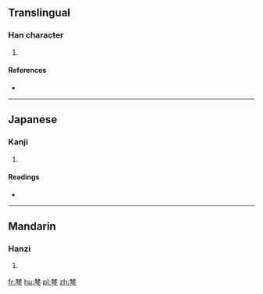 ==Translingual==

===Han character===
{{Han char|rn=75|rad=木|as=08|sn=12|four=44207|canj=DDOIN}}

# {{defn|Han|sort=木08}}

====References====
* {{Han ref|kx=0535.080|dkj=14996|dj=0923.030|hdz=21226.050|uh=68FD|ud=26877|bh=D9C7|bd=55751}}

----

==Japanese==

===Kanji===
{{ja-kanji|grade=|rs=木08}}

# {{defn|lang=ja|sort=木08}}

====Readings====
* {{ja-readings|on=[[ちん]] (chin), [[しん]] (shin), [[りん]] (rin)|kun=}}

----

==Mandarin==

===Hanzi===
{{cmn-hanzi|pin=[[chēn]] ([[chen1]]), [[shēn]] ([[shen1]])|wg=ch'en<sup>1</sup>, shen<sup>1</sup>}}

# {{defn|lang=cmn|sort=木08}}

[[fr:棽]]
[[hu:棽]]
[[pl:棽]]
[[zh:棽]]